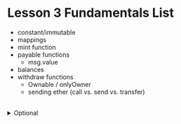 # Lesson 3 Fundamentals List

- constant/immutable
- mappings
- mint function
- payable functions
    - msg.value
- balances
- withdraw functions
    - Ownable / onlyOwner
    - sending ether (call vs. send vs. transfer)

<br/>
<details>
<summary>Optional</summary>
    - Base64
</details>
<br/>
